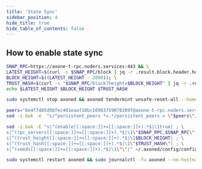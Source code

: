 ```yaml
---
title: 'State Sync'
sidebar_position: 4
hide_title: true
hide_table_of_contents: false
---
```



<PageTitle
  iconUrl="img/axone-icon.svg"
  title="Axone State Sync"
  chainId="axone-dentrite-1"
  version="v10.0.0"
/>

## How to enable state sync

```bash
SNAP_RPC=https://axone-t-rpc.noders.services:443 && \
LATEST_HEIGHT=$(curl -s $SNAP_RPC/block | jq -r .result.block.header.height); \
BLOCK_HEIGHT=$((LATEST_HEIGHT - 2000)); \
TRUST_HASH=$(curl -s "$SNAP_RPC/block?height=$BLOCK_HEIGHT" | jq -r .result.block_id.hash) && \
echo $LATEST_HEIGHT $BLOCK_HEIGHT $TRUST_HASH
```

```bash
sudo systemctl stop axoned && axoned tendermint unsafe-reset-all --home ~/.axoned --keep-addr-book
```

```bash
peers="6e4f7d05d9bfec461eaaf10bc10983759078389f@axone-t-rpc.noders.services:20056"
sed -i.bak -e  "s/^persistent_peers *=.*/persistent_peers = \"$peers\"/" ~/.axoned/config/config.toml
```

```bash
sed -i.bak -E "s|^(enable[[:space:]]+=[[:space:]]+).*$|\1true| ; \
s|^(rpc_servers[[:space:]]+=[[:space:]]+).*$|\1\"$SNAP_RPC,$SNAP_RPC\"| ; \
s|^(trust_height[[:space:]]+=[[:space:]]+).*$|\1$BLOCK_HEIGHT| ; \
s|^(trust_hash[[:space:]]+=[[:space:]]+).*$|\1\"$TRUST_HASH\"| ; \
s|^(seeds[[:space:]]+=[[:space:]]+).*$|\1\"\"|" ~/.axoned/config/config.toml
```

```bash
sudo systemctl restart axoned && sudo journalctl -fu axoned --no-hostname -o cat
```
